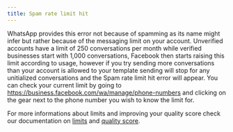 ```yaml
---
title: Spam rate limit hit
---
```


WhatsApp provides this error not because of spamming as its name might infer but rather because of the messaging limit on your account. Unverified accounts have a limit of 250 conversations per month while verified businesses start with 1,000 conversations, Facebook then starts raising this limit according to usage, however if you try sending more conversations than your account is allowed to your template sending will stop for any unitialized conversations and the Spam rate limit hit error will appear. You can check your current limit by going to https://business.facebook.com/wa/manage/phone-numbers and clicking on the gear next to the phone number you wish to know the limit for.

For more informations about limits and improving your quality score check our documentation on [limits](/docs/user/whatsapp-guides/messaging-limits) and [quality score](/docs/user/whatsapp-guides/number-quality).